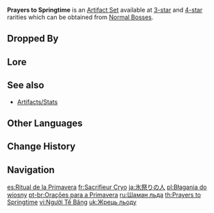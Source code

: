 {{Artifact Set Infobox
|id        = 304
|circlet   = Tiara of Frost
|1pcBonus  = Affected by {{Cryo}} for 40% less time.
|source3.1 = [[Normal Bosses]]
|source4.1 = [[Normal Bosses]]
|eff_att1  = Status Duration Reduction
}}
'''Prayers to Springtime''' is an [[Artifact Set]] available at [[:Category:3-Star Artifacts|3-star]] and [[:Category:4-Star Artifacts|4-star]] rarities which can be obtained from [[Normal Bosses]].

==Dropped By==
{{Dropped By}}

==Lore==
{{ArtifactLore}}

==See also==
*[[Artifacts/Stats]]

==Other Languages==
{{Other Languages
|en      = Prayers to Springtime
|zhs     = 祭冰之人
|zhs_rm  = Jì Bīng zhī Rén
|zht     = 祭冰之人
|zht_rm  = Jì Bīng zhī Rén
|zh_tl   = Ice Sacrificer
|ja      = 氷祭りの人
|ja_rm   = Koori Matsuri no Hito
|ja_tl   = Ice Ritual Person
|ko      = 얼음을 모시는 자
|ko_rm   = Eol'eum-eul Mosineun Ja
|ko_tl   = A Person Who Serve Ice
|es      = Ritual de la Primavera
|es_tl   = Ritual of Spring
|fr      = Sacrifieur Cryo
|fr_tl   = Cryo Sacrifier
|ru      = Шаман льда
|ru_tl   = Ice Shaman
|th      = Prayers to Springtime
|vi      = Người Tế Băng
|vi_tl   = Ice Sacrificer
|de      = Eisopfer
|de_tl   = Ice Offering
|id      = Prayers to Springtime
|pt      = Orações para a Primavera
|pt_tl   = Prayers for Spring
|tr      = Bahar Duası
|tr_tl   = 
|it      = Sacrificio di Cryo
|it_tl   = Cryo Sacrifice
}}

==Change History==
{{Change History|1.0}}

==Navigation==
{{Artifact Navbox}}

[[es:Ritual de la Primavera]]
[[fr:Sacrifieur Cryo]]
[[ja:氷祭りの人]]
[[pl:Błagania do wiosny]]
[[pt-br:Orações para a Primavera]]
[[ru:Шаман льда]]
[[th:Prayers to Springtime]]
[[vi:Người Tế Băng]]
[[uk:Жрець льоду]]